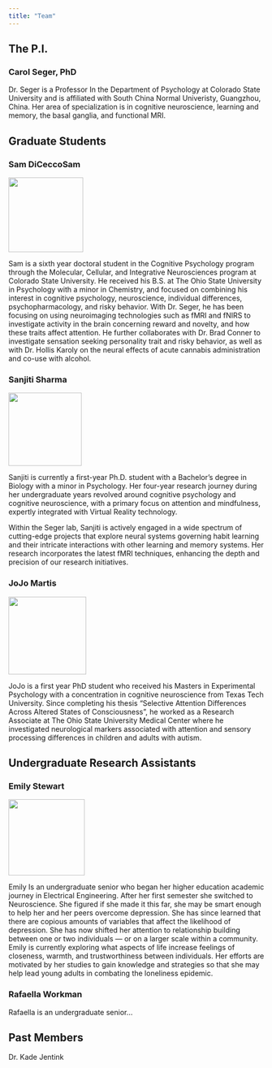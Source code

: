 ```yaml
---
title: "Team"
---
```


## The P.I.

### Carol Seger, PhD

Dr. Seger is a Professor In the Department of Psychology at Colorado State University and is affiliated with South China Normal Univeristy, Guangzhou, China. Her area of specialization is in cognitive neuroscience, learning and memory, the basal ganglia, and functional MRI.

## Graduate Students

### Sam DiCeccoSam

![](sam.jpg){width="147"}

Sam is a sixth year doctoral student in the Cognitive Psychology program through the Molecular, Cellular, and Integrative Neurosciences program at Colorado State University. He received his B.S. at The Ohio State University in Psychology with a minor in Chemistry, and focused on combining his interest in cognitive psychology, neuroscience, individual differences, psychopharmacology, and risky behavior. With Dr. Seger, he has been focusing on using neuroimaging technologies such as fMRI and fNIRS to investigate activity in the brain concerning reward and novelty, and how these traits affect attention. He further collaborates with Dr. Brad Conner to investigate sensation seeking personality trait and risky behavior, as well as with Dr. Hollis Karoly on the neural effects of acute cannabis administration and co-use with alcohol.

### Sanjiti Sharma

![](IMG-8376%20(1).JPG){width="144"}

Sanjiti is currently a first-year Ph.D. student with a Bachelor's degree in Biology with a minor in Psychology. Her four-year research journey during her undergraduate years revolved around cognitive psychology and cognitive neuroscience, with a primary focus on attention and mindfulness, expertly integrated with Virtual Reality technology.

Within the Seger lab, Sanjiti is actively engaged in a wide spectrum of cutting-edge projects that explore neural systems governing habit learning and their intricate interactions with other learning and memory systems. Her research incorporates the latest fMRI techniques, enhancing the depth and precision of our research initiatives.

### JoJo Martis

![](Joseph%20Martis%20OSU%20OT%20PT%20Headshots%202023-06020224.jpg){width="153"}

JoJo is a first year PhD student who received his Masters in Experimental Psychology with a concentration in cognitive neuroscience from Texas Tech University. Since completing his thesis "Selective Attention Differences Across Altered States of Consciousness", he worked as a Research Associate at The Ohio State University Medical Center where he investigated neurological markers associated with attention and sensory processing differences in children and adults with autism.

## Undergraduate Research Assistants

### Emily Stewart

![](thumbnail_Image.jpg){width="150"}

Emily Is an undergraduate senior who began her higher education academic journey in Electrical Engineering. After her first semester she switched to Neuroscience. She figured if she made it this far, she may be smart enough to help her and her peers overcome depression. She has since learned that there are copious amounts of variables that affect the likelihood of depression. She has now shifted her attention to relationship building between one or two individuals --- or on a larger scale within a community. Emily is currently exploring what aspects of life increase feelings of closeness, warmth, and trustworthiness between individuals. Her efforts are motivated by her studies to gain knowledge and strategies so that she may help lead young adults in combating the loneliness epidemic. 

### Rafaella Workman

Rafaella is an undergraduate senior...

## Past Members

Dr. Kade Jentink
